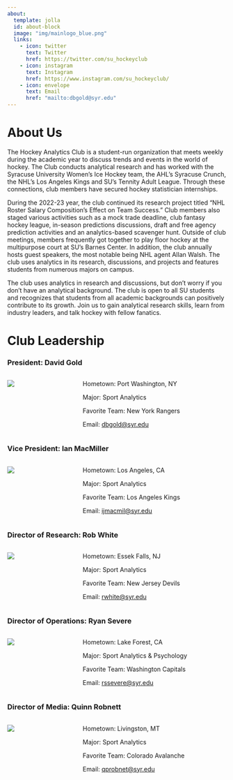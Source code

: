 ```yaml
---
about:
  template: jolla
  id: about-block
  image: "img/mainlogo_blue.png"
  links:
    - icon: twitter
      text: Twitter
      href: https://twitter.com/su_hockeyclub
    - icon: instagram
      text: Instagram
      href: https://www.instagram.com/su_hockeyclub/  
    - icon: envelope
      text: Email
      href: "mailto:dbgold@syr.edu"  
---
```


::: {#about-block}
:::

# About Us

The Hockey Analytics Club is a student-run organization that meets weekly during the academic year to discuss trends and events in the world of hockey. The Club conducts analytical research and has worked with the Syracuse University Women’s Ice Hockey team, the AHL’s Syracuse Crunch, the NHL’s Los Angeles Kings and SU’s Tennity Adult League. Through these connections, club members have secured hockey statistician internships.

During the 2022-23 year, the club continued its research project titled “NHL Roster Salary Composition’s Effect on Team Success.” Club members also staged various activities such as a mock trade deadline, club fantasy hockey league, in-season predictions discussions, draft and free agency prediction activities and an analytics-based scavenger hunt. Outside of club meetings, members frequently got together to play floor hockey at the multipurpose court at SU’s Barnes Center. In addition, the club annually hosts guest speakers, the most notable being NHL agent Allan Walsh. The club uses analytics in its research, discussions, and projects and features students from numerous majors on campus.

The club uses analytics in research and discussions, but don’t worry if you don’t have an analytical background. The club is open to all SU students and recognizes that students from all academic backgrounds can positively contribute to its growth. Join us to gain analytical research skills, learn from industry leaders, and talk hockey with fellow fanatics.

# Club Leadership

### President: David Gold

::: columns

::: {.column width="20%"}

![](img/david_gold.jpeg){fig-alt="Club President David Gold at a Rangers playoff game"}
:::

::: {.column width="5%"}

:::

::: {.column width="65%"}
Hometown: Port Washington, NY

Major: Sport Analytics

Favorite Team: New York Rangers

Email: [dbgold@syr.edu](mailto:dbgold@syr.edu)
:::

:::

### Vice President: Ian MacMiller

::: columns

::: {.column width="20%"}

![](img/ian_macmiller.jpeg){fig-alt="Club Vice president Ian MacMiller holding a dog"}
:::

::: {.column width="5%"}

:::

::: {.column width="65%"}
Hometown: Los Angeles, CA

Major: Sport Analytics

Favorite Team: Los Angeles Kings

Email: [ijmacmil@syr.edu](mailto:ijmacmil@syr.edu)
:::

:::

### Director of Research: Rob White

::: columns

::: {.column width="20%"}

![](img/robwhite.jpeg){fig-alt="Club Director of Research Rob White wearing a Devils jersey"}
:::

::: {.column width="5%"}

:::

::: {.column width="65%"}
Hometown: Essek Falls, NJ

Major: Sport Analytics

Favorite Team: New Jersey Devils

Email: [rwhite@syr.edu](mailto:rwhite@syr.edu)
:::

:::

### Director of Operations: Ryan Severe

::: columns

::: {.column width="20%"}

![](img/ryan_severe.jpeg){fig-alt="Club Director of Operations Ryan Severe standing in front of Nationwide Arena"}
:::

::: {.column width="5%"}

:::

::: {.column width="65%"}
Hometown: Lake Forest, CA

Major: Sport Analytics & Psychology

Favorite Team: Washington Capitals

Email: [rssevere@syr.edu](rssevere:dbgold@syr.edu)
:::

:::

### Director of Media: Quinn Robnett

::: columns

::: {.column width="20%"}

![](img/quinnrobnett.jpg){fig-alt="Club Director of Media Quinn Robnett standing next to the Stanley Cup"}
:::

::: {.column width="5%"}

:::

::: {.column width="65%"}
Hometown: Livingston, MT

Major: Sport Analytics

Favorite Team: Colorado Avalanche

Email: [qprobnet@syr.edu](mailto:qprobnet@syr.edu)
:::

:::

